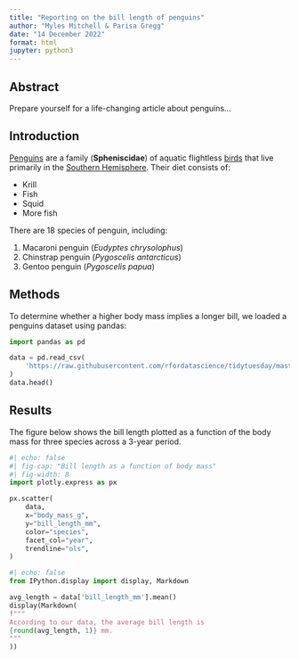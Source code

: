 ```yaml
---
title: "Reporting on the bill length of penguins"
author: "Myles Mitchell & Parisa Gregg"
date: "14 December 2022"
format: html
jupyter: python3
---
```


## Abstract

Prepare yourself for a life-changing article about penguins...

## Introduction

[Penguins](https://en.wikipedia.org/wiki/Penguin) are a family
(**Spheniscidae**) of aquatic flightless
[birds](https://en.wikipedia.org/wiki/Bird) that live primarily in the
[Southern Hemisphere](https://en.wikipedia.org/wiki/Southern_Hemisphere).
Their diet consists of:

- Krill
- Fish
- Squid
- More fish

There are 18 species of penguin, including:

1. Macaroni penguin (*Eudyptes chrysolophus*)
2. Chinstrap penguin (*Pygoscelis antarcticus*)
3. Gentoo penguin (*Pygoscelis papua*)

## Methods

To determine whether a higher body mass implies a longer bill, we loaded a
penguins dataset using pandas:

```python
import pandas as pd

data = pd.read_csv(
    'https://raw.githubusercontent.com/rfordatascience/tidytuesday/master/data/2020/2020-07-28/penguins.csv'
)
data.head()
```

## Results

The figure below shows the bill length plotted as a function of the body mass
for three species across a 3-year period.

```python
#| echo: false
#| fig-cap: "Bill length as a function of body mass"
#| fig-width: 8
import plotly.express as px

px.scatter(
    data,
    x="body_mass_g",
    y="bill_length_mm",
    color="species",
    facet_col="year",
    trendline="ols",
)
```

```python
#| echo: false
from IPython.display import display, Markdown

avg_length = data['bill_length_mm'].mean()
display(Markdown(
f"""
According to our data, the average bill length is
{round(avg_length, 1)} mm.
"""
))
```